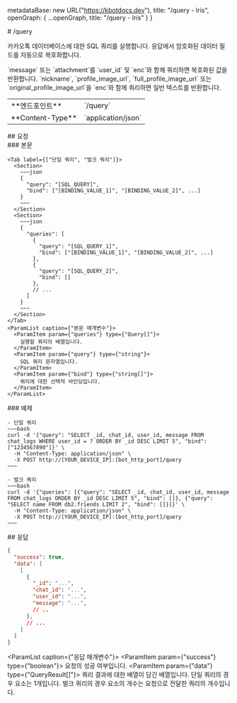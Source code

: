 
  metadataBase: new URL("https://kbotdocs.dev"),
  title: "/query - Iris",
  openGraph: {
    ...openGraph,
    title: "/query - Iris"
  }
}

<Section>
  # /query

  카카오톡 데이터베이스에 대한 SQL 쿼리를 실행합니다. 응답에서 암호화된 데이터 필드를 자동으로 복호화합니다.

  <Noti type="info">
    `message` 또는 `attachment`를 `user_id` 및 `enc`와 함께 쿼리하면 복호화된 값을 반환합니다.
    `nickname`, `profile_image_url`, `full_profile_image_url` 또는 `original_profile_image_url`을 `enc`와 함께 쿼리하면 일반 텍스트를
    반환합니다.
  </Noti>

  <Table>
    <colgroup>
      <col width={"200px"}/>
      <col/>
    </colgroup>
    <Tbody>
      <Tr>
        <Td><span className={"text-sm"}>**엔드포인트**</span></Td>
        <Td>
          <Endpoint method={"POST"}>`/query`</Endpoint>
        </Td>
      </Tr>
      <Tr>
        <Td><span className={"text-sm"}>**Content-Type**</span></Td>
        <Td>
          `application/json`
        </Td>
      </Tr>
    </Tbody>
  </Table>
</Section>
<Section>
  ## 요청

  <Section>
    ### 본문

    <Tab label={["단일 쿼리", "벌크 쿼리"]}>
      <Section>
        ~~~json
        {
          "query": "[SQL_QUERY]",
          "bind": ["[BINDING_VALUE_1]", "[BINDING_VALUE_2]", ...]
        }
        ~~~
      </Section>
      <Section>
        ~~~json
        {
          "queries": [
            {
              "query": "[SQL_QUERY_1]",
              "bind": ["[BINDING_VALUE_1]", "[BINDING_VALUE_2]", ...]
            },
            {
              "query": "[SQL_QUERY_2]",
              "bind": []
            },
            // ...
          ]
        }
        ~~~
      </Section>
    </Tab>
    <ParamList caption={"본문 매개변수"}>
      <ParamItem param={"queries"} type={"Query[]"}>
        실행할 쿼리의 배열입니다.
      </ParamItem>
      <ParamItem param={"query"} type={"string"}>
        SQL 쿼리 문자열입니다.
      </ParamItem>
      <ParamItem param={"bind"} type={"string[]"}>
        쿼리에 대한 선택적 바인딩입니다.
      </ParamItem>
    </ParamList>
  </Section>
  <Section>
    ### 예제

    - 단일 쿼리
    ~~~bash
    curl -d '{"query": "SELECT _id, chat_id, user_id, message FROM chat_logs WHERE user_id = ? ORDER BY _id DESC LIMIT 5", "bind": ["1234567890"]}' \
      -H "Content-Type: application/json" \
      -X POST http://[YOUR_DEVICE_IP]:[bot_http_port]/query
    ~~~

    - 벌크 쿼리
    ~~~bash
    curl -d '{"queries": [{"query": "SELECT _id, chat_id, user_id, message FROM chat_logs ORDER BY _id DESC LIMIT 5", "bind": []}, {"query": "SELECT name FROM db2.friends LIMIT 2", "bind": []}]}' \
      -H "Content-Type: application/json" \
      -X POST http://[YOUR_DEVICE_IP]:[bot_http_port]/query
    ~~~
  </Section>
</Section>
<Section>
  ## 응답

  ~~~json
  {
    "success": true,
    "data": [
      [
        {
          "_id": "...",
          "chat_id": "...",
          "user_id": "...",
          "message": "...",
          // ..
        },
        // ...
      ]
    ]
  }
  ~~~

  <ParamList caption={"응답 매개변수"}>
    <ParamItem param={"success"} type={"boolean"}>
      요청의 성공 여부입니다.
    </ParamItem>
    <ParamItem param={"data"} type={"QueryResult[]"}>
      쿼리 결과에 대한 배열이 담긴 배열입니다. 단일 쿼리의 경우 요소는 1개입니다. 벌크 쿼리의 경우 요소의 개수는 요청으로 전달한 쿼리의 개수입니다.
    </ParamItem>
  </ParamList>
</Section>